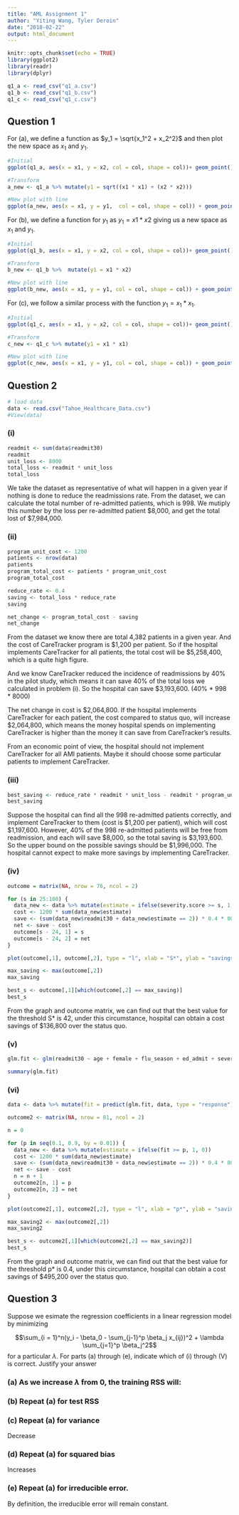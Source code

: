---
title: "AML Assignment 1"
author: "Yiting Wang, Tyler Deroin"
date: "2018-02-22"
output: html_document
---
```{r setup, include=FALSE}
knitr::opts_chunk$set(echo = TRUE)
library(ggplot2)
library(readr)
library(dplyr)


```

```{r data, warning=FALSE, message=FALSE, include=FALSE}
q1_a <- read_csv("q1_a.csv")
q1_b <- read_csv("q1_b.csv")
q1_c <- read_csv("q1_c.csv")
```

## Question 1
For (a), we define a function as $y_1 = \sqrt{x_1^2 + x_2^2}$ and then plot the new space as $x_1$ and $y_1$.

```{r part_a}
#Initial
ggplot(q1_a, aes(x = x1, y = x2, col = col, shape = col))+ geom_point() + ggtitle("Initial A") + scale_color_manual(values = c("black","blue")) + theme(legend.position = "none") + scale_shape_manual(values = c(18,15 ))

#Transform
a_new <- q1_a %>% mutate(y1 = sqrt((x1 * x1) + (x2 * x2)))

#New plot with line
ggplot(a_new, aes(x = x1, y = y1,  col = col, shape = col)) + geom_point() + ggtitle("New A") + scale_color_manual(values = c("black","blue")) + theme(legend.position = "none") + geom_abline(slope = 0, intercept = 2, color = "red") + scale_shape_manual(values = c(18,15 ))
```

For (b), we define a function for $y_1$ as $y_1 = x1 * x2$ giving us a new space as $x_1$ and $y_1$.

```{r part_b}
#Initial
ggplot(q1_b, aes(x = x1, y = x2, col = col, shape = col))+ geom_point() + ggtitle("Initial B") + scale_color_manual(values = c("black","blue")) + theme(legend.position = "none") + scale_shape_manual(values = c(18,15 ))

#Transform
b_new <- q1_b %>%  mutate(y1 = x1 * x2)

#New plot with line
ggplot(b_new, aes(x = x1, y = y1, col = col, shape = col)) + geom_point() + ggtitle("New B") + scale_color_manual(values = c("black","blue")) + theme(legend.position = "none") + geom_abline(slope = 0, intercept = 0, color = "red") + scale_shape_manual(values = c(18,15 ))
```

For (c), we follow a similar process with the function $y_1 = x_1 * x_1$.

```{r part_c}
#Initial
ggplot(q1_c, aes(x = x1, y = x2, col = col, shape = col))+ geom_point() + ggtitle("Initial C") + scale_color_manual(values = c("black","blue")) + theme(legend.position = "none") + scale_shape_manual(values = c(18,15 ))

#Transform
c_new <- q1_c %>% mutate(y1 = x1 * x1) 

#New plot with line
ggplot(c_new, aes(x = x1, y = y1, col = col, shape = col)) + geom_point() + ggtitle("New C") + scale_color_manual(values = c("black","blue")) + scale_shape_manual(values = c(18,15 )) + theme(legend.position = "none") + geom_abline(slope = 0, intercept = 2, color = "red")
```


## Question 2

```{r, include = FALSE}
# load data
data <- read.csv("Tahoe_Healthcare_Data.csv")
#View(data)
```

### (i)
```{r}
readmit <- sum(data$readmit30)
readmit
unit_loss <- 8000
total_loss <- readmit * unit_loss
total_loss
```

We take the dataset as representative of what will happen in a given year if nothing is done to reduce the readmissions rate. From the dataset, we can calculate the total number of re-admitted patients, which is 998. We mutiply this number by the loss per re-admitted patient \$8,000, and get the total lost of $7,984,000.

### (ii)
```{r}
program_unit_cost <- 1200
patients <- nrow(data)
patients 
program_total_cost <- patients * program_unit_cost
program_total_cost

reduce_rate <- 0.4
saving <- total_loss * reduce_rate
saving

net_change <- program_total_cost - saving
net_change
```

From the dataset we know there are total 4,382 patients in a given year. And the cost of CareTracker program is \$1,200 per patient. So if the hospital implements CareTracker for all patients, the total cost will be $5,258,400, which is a quite high figure. 

And we know CareTracker reduced the incidence of readmissions by 40% in the pilot study, which means it can save 40% of the total loss we calculated in problem (i). So the hospital can save $3,193,600. (40% * 998 * 8000)

The net change in cost is \$2,064,800. If the hospital implements CareTracker for each patient, the cost compared to status quo, will increase $2,064,800, which means the money hospital spends on implementing CareTracker is higher than the money it can save from CareTracker's results. 

From an economic point of view, the hospital should not implement CareTracker for all AMI patients. Maybe it should choose some particular patients to implement CareTracker.

### (iii)
```{r}
best_saving <- reduce_rate * readmit * unit_loss - readmit * program_unit_cost 
best_saving
```

Suppose the hospital can find all the 998 re-admitted patients correctly, and implement CareTracker to them (cost is \$1,200 per patient), which will cost \$1,197,600. However, 40% of the 998 re-admitted patients will be free from readmission, and each will save \$8,000, so the total saving is \$3,193,600. So the upper bound on the possible savings should be $1,996,000. The hospital cannot expect to make more savings by implementing CareTracker.

### (iv)
```{r}
outcome = matrix(NA, nrow = 76, ncol = 2)

for (s in 25:100) {
  data_new <- data %>% mutate(estimate = ifelse(severity.score >= s, 1, 0))
  cost <- 1200 * sum(data_new$estimate)
  save <- (sum(data_new$readmit30 + data_new$estimate == 2)) * 0.4 * 8000
  net <- save - cost
  outcome[s - 24, 1] = s
  outcome[s - 24, 2] = net
}

plot(outcome[,1], outcome[,2], type = "l", xlab = "S*", ylab = "savings")

max_saving <- max(outcome[,2])
max_saving

best_s <- outcome[,1][which(outcome[,2] == max_saving)]
best_s
```

From the graph and outcome matrix, we can find out that the best value for the threshold S* is 42, under this circumstance, hospital can obtain a cost savings of $136,800 over the status quo.


### (v)
```{r}
glm.fit <- glm(readmit30 ~ age + female + flu_season + ed_admit + severity.score + comorbidity.score, data = data, family = binomial)

summary(glm.fit)

```


### (vi)
```{r}
data <- data %>% mutate(fit = predict(glm.fit, data, type = "response"))

outcome2 <- matrix(NA, nrow = 81, ncol = 2)

n = 0

for (p in seq(0.1, 0.9, by = 0.01)) {
  data_new <- data %>% mutate(estimate = ifelse(fit >= p, 1, 0))
  cost <- 1200 * sum(data_new$estimate)
  save <- (sum(data_new$readmit30 + data_new$estimate == 2)) * 0.4 * 8000
  net <- save - cost
  n = n + 1
  outcome2[n, 1] = p
  outcome2[n, 2] = net
}

plot(outcome2[,1], outcome2[,2], type = "l", xlab = "p*", ylab = "savings")

max_saving2 <- max(outcome2[,2])
max_saving2

best_s <- outcome2[,1][which(outcome2[,2] == max_saving2)]
best_s
```

From the graph and outcome matrix, we can find out that the best value for the threshold p* is 0.4, under this circumstance, hospital can obtain a cost savings of $495,200 over the status quo.


## Question 3

Suppose we esimate the regression coefficients in a linear regression model by minimizing 

$$\sum_{i = 1}^n(y_i - \beta_0 - \sum_{j-1}^p \beta_j x_{ij})^2 + \lambda \sum_{j=1}^p \beta_j^2$$
for a particular $\lambda$.  For parts (a) through (e), indicate which of (i) through (V) is correct. Justify your answer


### (a) As we increase $\lambda$ from 0, the training RSS will:

### (b) Repeat (a) for test RSS

### (c) Repeat (a) for variance

Decrease

### (d) Repeat (a) for squared bias

Increases

### (e) Repeat (a) for irreducible error.

By definition, the irreducible error will remain constant.